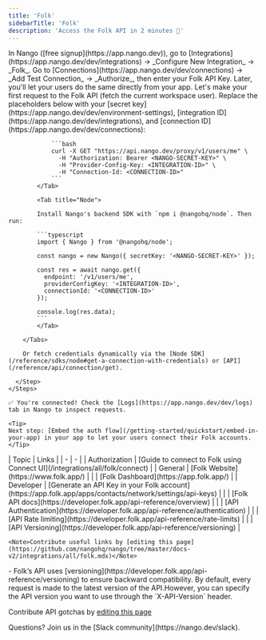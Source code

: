 ```yaml
---
title: 'Folk'
sidebarTitle: 'Folk'
description: 'Access the Folk API in 2 minutes 💨'
---
```


<Tabs>
  <Tab title="🚀 Quickstart">
    <Steps>
      <Step title="Create an integration">
        In Nango ([free signup](https://app.nango.dev)), go to [Integrations](https://app.nango.dev/dev/integrations) -> _Configure New Integration_ -> _Folk_.
      </Step>
      <Step title="Authorize Folk">
        Go to [Connections](https://app.nango.dev/dev/connections) -> _Add Test Connection_ -> _Authorize_, then enter your Folk API Key. Later, you'll let your users do the same directly from your app.
      </Step>
      <Step title="Call the Folk API">
        Let's make your first request to the Folk API (fetch the current workspace user). Replace the placeholders below with your [secret key](https://app.nango.dev/dev/environment-settings), [integration ID](https://app.nango.dev/dev/integrations), and [connection ID](https://app.nango.dev/dev/connections):
        <Tabs>
            <Tab title="cURL">

                ```bash
                curl -X GET "https://api.nango.dev/proxy/v1/users/me" \
                  -H "Authorization: Bearer <NANGO-SECRET-KEY>" \
                  -H "Provider-Config-Key: <INTEGRATION-ID>" \
                  -H "Connection-Id: <CONNECTION-ID>" 
                ```
            </Tab>

            <Tab title="Node">

            Install Nango's backend SDK with `npm i @nangohq/node`. Then run:

            ```typescript
            import { Nango } from '@nangohq/node';

            const nango = new Nango({ secretKey: '<NANGO-SECRET-KEY>' });

            const res = await nango.get({
              endpoint: '/v1/users/me',
              providerConfigKey: '<INTEGRATION-ID>',
              connectionId: '<CONNECTION-ID>'
            });

            console.log(res.data);
            ```
            </Tab>

        </Tabs>

        Or fetch credentials dynamically via the [Node SDK](/reference/sdks/node#get-a-connection-with-credentials) or [API](/reference/api/connection/get).

      </Step>
    </Steps>

    ✅ You're connected! Check the [Logs](https://app.nango.dev/dev/logs) tab in Nango to inspect requests.

    <Tip>
    Next step: [Embed the auth flow](/getting-started/quickstart/embed-in-your-app) in your app to let your users connect their Folk accounts.
    </Tip>
  </Tab>
  <Tab title="🔗 Useful links">
    | Topic | Links |
    | - | - |
    | Authorization | [Guide to connect to Folk using Connect UI](/integrations/all/folk/connect) |
    | General | [Folk Website](https://www.folk.app/) |
    | | [Folk Dashboard](https://app.folk.app/) |
    | Developer | [Generate an API Key in your Folk account](https://app.folk.app/apps/contacts/network/settings/api-keys) |
    | | [Folk API docs](https://developer.folk.app/api-reference/overview) |
    | | [API Authentication](https://developer.folk.app/api-reference/authentication) |
    | | [API Rate limiting](https://developer.folk.app/api-reference/rate-limits) |
    | | [API Versioning](https://developer.folk.app/api-reference/versioning) |

    <Note>Contribute useful links by [editing this page](https://github.com/nangohq/nango/tree/master/docs-v2/integrations/all/folk.mdx)</Note>
  </Tab>
  <Tab title="🚨 API gotchas">
  - Folk’s API uses [versioning](https://developer.folk.app/api-reference/versioning) to ensure backward compatibility. By default, every request is made to the latest version of the API.However, you can specify the API version you want to use through the `X-API-Version` header.

  <Note>Contribute API gotchas by [editing this page](https://github.com/nangohq/nango/tree/master/docs-v2/integrations/all/folk.mdx)</Note>
  </Tab>
</Tabs>

<Info>
    Questions? Join us in the [Slack community](https://nango.dev/slack).
</Info>

